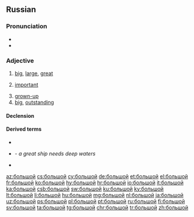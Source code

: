 ==Russian==

===Pronunciation===
* {{ru-IPA|большо́й}}
* {{audio|Ru-большой.ogg|Audio|lang=ru}}

===Adjective===
{{ru-adj|большо́й|бо́льше|comp2=бо́льший|наибо́льший}}

# [[big]], [[large]], [[great]]
#: {{ux|ru|большо́й [[зал]]|large hall|inline=1}}
#: {{ux|ru|большая [[бу́ква]]|[[capital letter]]|inline=1}}
#: {{ux|ru|большая [[дорога]]|highroad, highway, main road|inline=1}}
#: {{ux|ru|большо́й [[ма́льчик]]|[[big]] [[boy]]|inline=1}}
#: {{ux|ru|большая [[Москва́]]|[[greater|Greater]] [[Moscow]]|inline=1}}
#: {{ux|ru|большо́й [[Ло́ндон]]|Greater London|inline=1}}
#: {{ux|ru|большо́й [[па́лец]] [[правый|правой]] [[рука|руки]]|[[right]] [[thumb]]|inline=1}}
#: {{ux|ru|большо́й [[па́лец]] левой ноги|left big toe|inline=1}}
#: {{ux|ru|большо́й [[теа́тр]]|[[Bolshoi]] [[theatre|Theatre]]|inline=1}}
#: {{ux|ru|большое [[спаси́бо]]|[[thank you very much]], [[greeting]]s|inline=1}}
#: {{ux|ru|большо́й [[спорт]]|[[big-time]] [[sport]]s|inline=1}}
#: {{ux|ru|большая [[ра́зница]]|[[great]] [[difference]]|inline=1}}
#: {{ux|ru|большая [[побе́да]]|great [[victory]]|inline=1}}
#: {{ux|ru|большое [[число́]]|great / large number|inline=1}}
#: {{ux|ru|большо́й [[промежу́ток]]|wide interval|inline=1}}
#: {{ux|ru|большое [[знако́мство]]|wide range of acquaintances|inline=1}}
# [[important]]
#: {{ux|ru|большо́й [[нача́льник]]|(colloq.) [[big shot]], [[honcho]]|inline=1}}
# [[grown-up]]
# [[big]], [[outstanding]]
#: {{ux|ru|большо́й [[люби́тель]]|big [[fan#English|fan]]|inline=1}}
#: {{ux|ru|большо́й [[лгун]]|big [[liar#English|liar]]|inline=1}}

====Declension====
{{ru-decl-adj|большо́й|b:вели́к}}
{{ru-adj-old|большо́й|b:вели́к}}

====Derived terms====
* {{l|ru|де́лать больши́е глаза́}}
* {{l|ru|большо́му кораблю́ большо́е пла́вание}} - ''a great ship needs deep waters''
* {{l|ru|большо́й пожа́р|g=m}}

[[az:большой]]
[[cs:большой]]
[[cy:большой]]
[[de:большой]]
[[et:большой]]
[[el:большой]]
[[fr:большой]]
[[ko:большой]]
[[hy:большой]]
[[hr:большой]]
[[io:большой]]
[[it:большой]]
[[ka:большой]]
[[csb:большой]]
[[sw:большой]]
[[ku:большой]]
[[ky:большой]]
[[lt:большой]]
[[li:большой]]
[[hu:большой]]
[[mg:большой]]
[[nl:большой]]
[[ja:большой]]
[[uz:большой]]
[[ps:большой]]
[[pl:большой]]
[[pt:большой]]
[[ru:большой]]
[[fi:большой]]
[[sv:большой]]
[[ta:большой]]
[[tg:большой]]
[[chr:большой]]
[[tr:большой]]
[[zh:большой]]